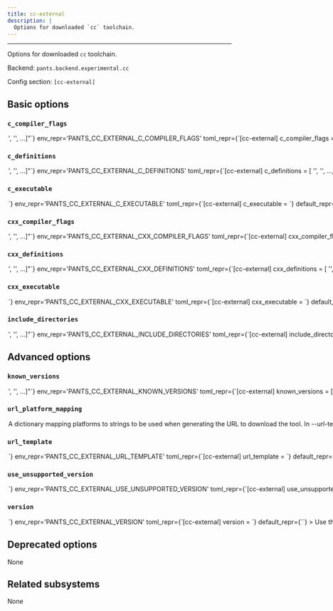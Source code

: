 ```yaml
---
title: cc-external
description: |
  Options for downloaded `cc` toolchain.
---
```



---

Options for downloaded `cc` toolchain.

Backend: <span className="color--primary">`pants.backend.experimental.cc`</span>

Config section: <span className="color--primary">`[cc-external]`</span>

<span className={styles.options}>

## Basic options

### `c_compiler_flags`

<Option
  cli_repr={`--cc-external-c-compiler-flags="['<str>', '<str>', ...]"`}
  env_repr='PANTS_CC_EXTERNAL_C_COMPILER_FLAGS'
  toml_repr={`[cc-external]
c_compiler_flags = [
    '<str>',
    '<str>',
    ...,
]`}
  default_repr={`[\n  "-std=c11"\n]`}
>

Flags passed to the C compiler. These flags are merged with the target-level defines, with the target-level flags taking precedence.

</Option>

### `c_definitions`

<Option
  cli_repr={`--cc-external-c-definitions="['<str>', '<str>', ...]"`}
  env_repr='PANTS_CC_EXTERNAL_C_DEFINITIONS'
  toml_repr={`[cc-external]
c_definitions = [
    '<str>',
    '<str>',
    ...,
]`}
  default_repr={`[]`}
>

A list of strings to define in the C preprocessor. Will be prefixed by -D at the command line. These defines are merged with the target-level defines, with the target-level definitions taking precedence.

</Option>

### `c_executable`

<Option
  cli_repr={`--cc-external-c-executable=<str>`}
  env_repr='PANTS_CC_EXTERNAL_C_EXECUTABLE'
  toml_repr={`[cc-external]
c_executable = <str>`}
  default_repr={``}
>

The relative path to the C compiler binary from the downloaded source. E.g. For the ARM gcc-rm toolchain, this value would be: `gcc-arm-none-eabi-10.3-2021.10/bin/arm-none-eabi-gcc`

</Option>

### `cxx_compiler_flags`

<Option
  cli_repr={`--cc-external-cxx-compiler-flags="['<str>', '<str>', ...]"`}
  env_repr='PANTS_CC_EXTERNAL_CXX_COMPILER_FLAGS'
  toml_repr={`[cc-external]
cxx_compiler_flags = [
    '<str>',
    '<str>',
    ...,
]`}
  default_repr={`[\n  "-std=c++11"\n]`}
>

Flags passed to the C++ compiler. These flags are merged with the target-level defines, with the target-level flags taking precedence.

</Option>

### `cxx_definitions`

<Option
  cli_repr={`--cc-external-cxx-definitions="['<str>', '<str>', ...]"`}
  env_repr='PANTS_CC_EXTERNAL_CXX_DEFINITIONS'
  toml_repr={`[cc-external]
cxx_definitions = [
    '<str>',
    '<str>',
    ...,
]`}
  default_repr={`[]`}
>

A list of strings to define in the C++ preprocessor. Will be prefixed by -D at the command line. These defines are merged with the target-level defines, with the target-level definitions taking precedence.

</Option>

### `cxx_executable`

<Option
  cli_repr={`--cc-external-cxx-executable=<str>`}
  env_repr='PANTS_CC_EXTERNAL_CXX_EXECUTABLE'
  toml_repr={`[cc-external]
cxx_executable = <str>`}
  default_repr={``}
>

The relative path to the C++ compiler binary from the downloaded source. E.g. For the ARM gcc-rm toolchain, this value would be: `gcc-arm-none-eabi-10.3-2021.10/bin/arm-none-eabi-g++`

</Option>

### `include_directories`

<Option
  cli_repr={`--cc-external-include-directories="['<str>', '<str>', ...]"`}
  env_repr='PANTS_CC_EXTERNAL_INCLUDE_DIRECTORIES'
  toml_repr={`[cc-external]
include_directories = [
    '<str>',
    '<str>',
    ...,
]`}
  default_repr={`[]`}
>

A list of include directories passed to the compiler. Will be prefixed by -I at the command line. These flags are merged with the target-level includes, with the target-level includes taking precedence.

</Option>

## Advanced options

### `known_versions`

<Option
  cli_repr={`--cc-external-known-versions="['<str>', '<str>', ...]"`}
  env_repr='PANTS_CC_EXTERNAL_KNOWN_VERSIONS'
  toml_repr={`[cc-external]
known_versions = [
    '<str>',
    '<str>',
    ...,
]`}
  default_repr={`[]`}
>

Known versions to verify downloads against.

Each element is a pipe-separated string of `version|platform|sha256|length` or
`version|platform|sha256|length|url_override`, where:

- `version` is the version string
- `platform` is one of `[linux_arm64,linux_x86_64,macos_arm64,macos_x86_64]`
- `sha256` is the 64-character hex representation of the expected sha256
  digest of the download file, as emitted by `shasum -a 256`
- `length` is the expected length of the download file in bytes, as emitted by
  `wc -c`
- (Optional) `url_override` is a specific url to use instead of the normally
  generated url for this version

E.g., `3.1.2|macos_x86_64|6d0f18cd84b918c7b3edd0203e75569e0c7caecb1367bbbe409b44e28514f5be|42813`.
and `3.1.2|macos_arm64 |aca5c1da0192e2fd46b7b55ab290a92c5f07309e7b0ebf4e45ba95731ae98291|50926|https://example.mac.org/bin/v3.1.2/mac-aarch64-v3.1.2.tgz`.

Values are space-stripped, so pipes can be indented for readability if necessary.

</Option>

### `url_platform_mapping`

<Option
  cli_repr={`--cc-external-url-platform-mapping="{'key1': val1, 'key2': val2, ...}"`}
  env_repr='PANTS_CC_EXTERNAL_URL_PLATFORM_MAPPING'
  toml_repr={`[cc-external.url_platform_mapping]
key1 = val1
key2 = val2
...`}
  default_repr={`{}`}
>

A dictionary mapping platforms to strings to be used when generating the URL to download the tool.

In `--url-template`, anytime the `{platform}` string is used, Pants will determine the current platform, and substitute `{platform}` with the respective value from your dictionary.

For example, if you define `{"macos_x86_64": "apple-darwin", "linux_x86_64": "unknown-linux"}`, and run Pants on Linux with an intel architecture, then `{platform}` will be substituted in the `--url-template` option with `unknown-linux`.

</Option>

### `url_template`

<Option
  cli_repr={`--cc-external-url-template=<str>`}
  env_repr='PANTS_CC_EXTERNAL_URL_TEMPLATE'
  toml_repr={`[cc-external]
url_template = <str>`}
  default_repr={``}
>

URL to download the tool, either as a single binary file or a compressed file (e.g. zip file). You can change this to point to your own hosted file, e.g. to work with proxies or for access via the filesystem through a `file:$abspath` URL (e.g. `file:/this/is/absolute`, possibly by [templating the buildroot in a config file](https://www.pantsbuild.org/2.20/docs/using-pants/key-concepts/options#config-file-entries)).

Use `{version}` to have the value from `--version` substituted, and `{platform}` to have a value from `--url-platform-mapping` substituted in, depending on the current platform. For example, https://github.com/.../protoc-&#123;version&#125;-&#123;platform&#125;.zip.

</Option>

### `use_unsupported_version`

<Option
  cli_repr={`--cc-external-use-unsupported-version=<UnsupportedVersionUsage>`}
  env_repr='PANTS_CC_EXTERNAL_USE_UNSUPPORTED_VERSION'
  toml_repr={`[cc-external]
use_unsupported_version = <UnsupportedVersionUsage>`}
  one_of='error, warning'
  default_repr={`error`}
>

What action to take in case the requested version of cc-external is not supported.

Supported cc-external versions: unspecified

</Option>

### `version`

<Option
  cli_repr={`--cc-external-version=<str>`}
  env_repr='PANTS_CC_EXTERNAL_VERSION'
  toml_repr={`[cc-external]
version = <str>`}
  default_repr={``}
>

Use this version of cc-external.

</Option>

## Deprecated options

None

## Related subsystems

None

</span>
